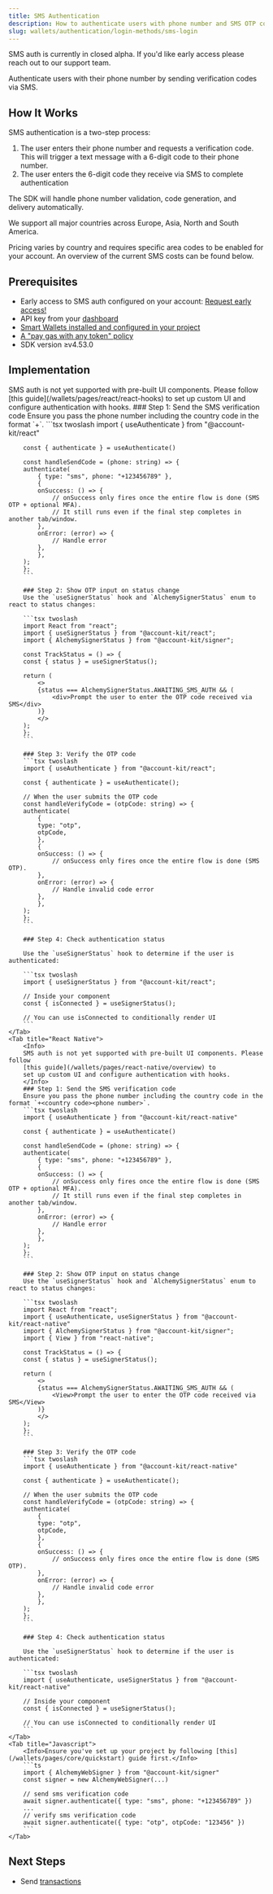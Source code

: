 ```yaml
---
title: SMS Authentication
description: How to authenticate users with phone number and SMS OTP code
slug: wallets/authentication/login-methods/sms-login
---
```


<Info>
  SMS auth is currently in closed alpha. If you'd like early access please reach
  out to our support team.
</Info>

Authenticate users with their phone number by sending verification codes via SMS.

## How It Works

SMS authentication is a two-step process:

1. The user enters their phone number and requests a verification code. This will trigger a text message with a 6-digit code to their phone number.
2. The user enters the 6-digit code they receive via SMS to complete authentication

The SDK will handle phone number validation, code generation, and delivery automatically.

We support all major countries across Europe, Asia, North and South America.

Pricing varies by country and requires specific area codes to be enabled for your account. An overview of the current SMS costs can be found below.

## Prerequisites

- Early access to SMS auth configured on your account: [Request early access!]()
- API key from your [dashboard](https://dashboard.alchemy.com/apps)
- [Smart Wallets installed and configured in your project](/wallets/pages/react/setup.mdx)
- [A "pay gas with any token" policy](https://dashboard.alchemy.com/gas-manager/policy/create)
- SDK version ≥v4.53.0

## Implementation

<Tabs>
    <Tab title="React">
        <Info>
        SMS auth is not yet supported with pre-built UI components. Please follow [this guide](/wallets/pages/react/react-hooks) to set up custom UI and configure authentication with hooks.
        </Info>
        ### Step 1: Send the SMS verification code
        Ensure you pass the phone number including the country code in the format `+<country code><phone number>`.
        ```tsx twoslash
        import { useAuthenticate } from "@account-kit/react"

        const { authenticate } = useAuthenticate()

        const handleSendCode = (phone: string) => {
        authenticate(
            { type: "sms", phone: "+123456789" },
            {
            onSuccess: () => {
                // onSuccess only fires once the entire flow is done (SMS OTP + optional MFA).
                // It still runs even if the final step completes in another tab/window.
            },
            onError: (error) => {
                // Handle error
            },
            },
        );
        };
        ```

        ### Step 2: Show OTP input on status change
        Use the `useSignerStatus` hook and `AlchemySignerStatus` enum to react to status changes:

        ```tsx twoslash
        import React from "react";
        import { useSignerStatus } from "@account-kit/react";
        import { AlchemySignerStatus } from "@account-kit/signer";

        const TrackStatus = () => {
        const { status } = useSignerStatus();

        return (
            <>
            {status === AlchemySignerStatus.AWAITING_SMS_AUTH && (
                <div>Prompt the user to enter the OTP code received via SMS</div>
            )}
            </>
        );
        };
        ```

        ### Step 3: Verify the OTP code
        ```tsx twoslash
        import { useAuthenticate } from "@account-kit/react";

        const { authenticate } = useAuthenticate();

        // When the user submits the OTP code
        const handleVerifyCode = (otpCode: string) => {
        authenticate(
            {
            type: "otp",
            otpCode,
            },
            {
            onSuccess: () => {
                // onSuccess only fires once the entire flow is done (SMS OTP).
            },
            onError: (error) => {
                // Handle invalid code error
            },
            },
        );
        };
        ```

        ### Step 4: Check authentication status

        Use the `useSignerStatus` hook to determine if the user is authenticated:

        ```tsx twoslash
        import { useSignerStatus } from "@account-kit/react";

        // Inside your component
        const { isConnected } = useSignerStatus();

        // You can use isConnected to conditionally render UI
        ```
    </Tab>
    <Tab title="React Native">
        <Info>
        SMS auth is not yet supported with pre-built UI components. Please follow
        [this guide](/wallets/pages/react-native/overview) to
        set up custom UI and configure authentication with hooks.
        </Info>
        ### Step 1: Send the SMS verification code
        Ensure you pass the phone number including the country code in the format `+<country code><phone number>`.
        ```tsx twoslash
        import { useAuthenticate } from "@account-kit/react-native"

        const { authenticate } = useAuthenticate()

        const handleSendCode = (phone: string) => {
        authenticate(
            { type: "sms", phone: "+123456789" },
            {
            onSuccess: () => {
                // onSuccess only fires once the entire flow is done (SMS OTP + optional MFA).
                // It still runs even if the final step completes in another tab/window.
            },
            onError: (error) => {
                // Handle error
            },
            },
        );
        };
        ```

        ### Step 2: Show OTP input on status change
        Use the `useSignerStatus` hook and `AlchemySignerStatus` enum to react to status changes:

        ```tsx twoslash
        import React from "react";
        import { useAuthenticate, useSignerStatus } from "@account-kit/react-native"
        import { AlchemySignerStatus } from "@account-kit/signer";
        import { View } from "react-native";

        const TrackStatus = () => {
        const { status } = useSignerStatus();

        return (
            <>
            {status === AlchemySignerStatus.AWAITING_SMS_AUTH && (
                <View>Prompt the user to enter the OTP code received via SMS</View>
            )}
            </>
        );
        };
        ```

        ### Step 3: Verify the OTP code
        ```tsx twoslash
        import { useAuthenticate } from "@account-kit/react-native"

        const { authenticate } = useAuthenticate();

        // When the user submits the OTP code
        const handleVerifyCode = (otpCode: string) => {
        authenticate(
            {
            type: "otp",
            otpCode,
            },
            {
            onSuccess: () => {
                // onSuccess only fires once the entire flow is done (SMS OTP).
            },
            onError: (error) => {
                // Handle invalid code error
            },
            },
        );
        };
        ```

        ### Step 4: Check authentication status

        Use the `useSignerStatus` hook to determine if the user is authenticated:

        ```tsx twoslash
        import { useAuthenticate, useSignerStatus } from "@account-kit/react-native"

        // Inside your component
        const { isConnected } = useSignerStatus();

        // You can use isConnected to conditionally render UI
        ```
    </Tab>
    <Tab title="Javascript">
        <Info>Ensure you've set up your project by following [this](/wallets/pages/core/quickstart) guide first.</Info>
        ```ts
        import { AlchemyWebSigner } from "@account-kit/signer"
        const signer = new AlchemyWebSigner(...)

        // send sms verification code
        await signer.authenticate({ type: "sms", phone: "+123456789" })
        ...
        // verify sms verification code
        await signer.authenticate({ type: "otp", otpCode: "123456" })
        ```
    </Tab>

</Tabs>

## Next Steps

- Send [transactions](/wallets/pages/transactions/send-transactions/index.mdx)
